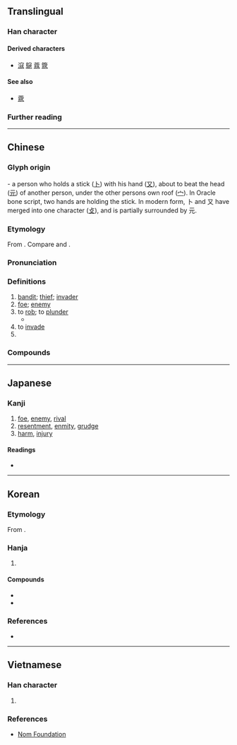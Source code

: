 {{also|冦}}
{{character info}}
==Translingual==

===Han character===
{{Han char|rn=40|rad=宀|as=08|sn=11|four=30214|canj=JMUE|ids=⿱宀⿺元攴}}

====Derived characters====
* [[滱]] [[䳹]] [[蔻]] [[簆]]

====See also====
* [[蔲]]

===Further reading===
{{Han ref|kx=0288.150|dkj=07209|dj=0571.040|hdz=20936.070|uh=5BC7}}

----

==Chinese==
{{zh-forms|alt=宼,冦,㓂,窛,𡨥,𡯷,𢽉,𥦆,𥦲,𭁵}}

===Glyph origin===
{{Han etym}}
{{liushu|ic}} - a person who holds a stick ([[卜#Chinese|卜]]) with his hand ([[又#Chinese|又]]), about to beat the head ([[元#Chinese|元]]) of another person, under the other persons own roof ([[宀#Chinese|宀]]). In Oracle bone script, two hands are holding the stick. In modern form, 卜 and 又 have merged into one character ([[攴#Chinese|攴]]), and is partially surrounded by 元.

===Etymology===
From {{inh|zh|sit-pro|*r-kəw ~ hu||to steal}}. Compare {{cog|bo|རྐུ||to steal}} and {{cog|my|ခိုး||to steal}}.

===Pronunciation===
{{zh-pron
|m=kòu
|m-s=
|c=kau3
|c-t=
|g=
|h=pfs=khieu
|j=
|mb=
|md=
|mn=xm,zz,tw:khò͘/qz:khiò
|mn-t=
|w=
|x=
|mc=y
|oc=y
|cat=n,v,pn
}}

===Definitions===
{{head|zh|Han character}}

# [[bandit]]; [[thief]]; [[invader]]
# [[foe]]; [[enemy]]
# to [[rob]]; to [[plunder]]
#* {{zh-x|山 木 自-寇 也，膏 火 自-煎 也。|The mountain, by its trees, '''plunders''' itself. The oil, being combustible, evaporates itself.|ref=Zhuangzi-L}}
# to [[invade]]
# {{surname|zh}}

===Compounds===
{{zh-der|寇亂|寇仇|寇黨|寇劫|寇掠|寇攘|寇敌|寇機|寇準|寇熱|寇盗|寇脱|寇警|寇賊|寇鈔|寇雉|寇雠|倭寇|司寇|流寇|窮寇|草寇|成者為王，敗者為寇|禦寇}}

----

==Japanese==

===Kanji===
{{ja-kanji|grade=|rs=宀08}}

# [[foe]], [[enemy]], [[rival]]
# [[resentment]], [[enmity]], [[grudge]]
# [[harm]], [[injury]]

====Readings====
* {{ja-readings
|goon=く
|kanon=こう
|kun=あだ-する
}}

----

==Korean==

===Etymology===
From {{der|ko|ltc|-}} {{ltc-l|寇|tr=*khuw<sup>H</sup>}}. {{hanja-hunmong|구〯|kwu|人類#중04A|alt=𡨥}}

===Hanja===
{{ko-hanja-search}}
{{ko-hanja|도둑|구}}

# {{hanja form of|구|[[bandit]]; [[thief]]; [[invader]]}}

====Compounds====
{{der-top|Compounds}}
* {{ko-l|왜구|倭寇}}
* {{ko-l|구적|寇賊}}
{{der-bottom}}

===References===
* {{R:hanjadoc|2566}}

----

==Vietnamese==

===Han character===
{{vi-readings|hanviet=khấu|nom=kháu,khấu|rs=宀08}}

# {{rfdef|vi|sort=宀08}}

===References===
* [http://nomfoundation.org/common/nom_details.php?codepoint=5BC7 Nom Foundation]